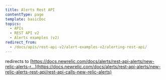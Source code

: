 ```yaml
---
title: Alerts Rest API
contentType: page
template: basicDoc
topics:
  - APIs
  - REST API v2
  - Alerts examples (v2)
redirect_from:
  - /docs/apis/rest-api-v2/alert-examples-v2/alerting-rest-api/
---
```


redirects to [https://docs.newrelic.com/docs/alerts/rest-api-alerts/new-relic-alerts-r...](https://docs.newrelic.com/docs/alerts/rest-api-alerts/new-relic-alerts-rest-api/rest-api-calls-new-relic-alerts)
